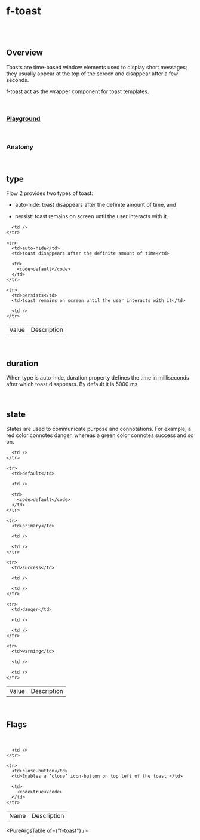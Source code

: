 
<Meta of={FToastStories} />

# f-toast

<br />

<br />

## Overview

<f-divider />

Toasts are time-based window elements used to display short messages; they usually appear at the top of the screen and disappear after a few seconds.

f-toast act as the wrapper component for toast templates.

<br />

### [Playground](/story/components-f-toast--playground)

<Canvas>
	<Story of={FToastStories.Playground} />
</Canvas>

<br />

### Anatomy

<f-divider />

<Story of={FToastStories.Anatomy} />

<br />

## type

Flow 2 provides two types of toast:

- auto-hide: toast disappears after the definite amount of time, and

- persist: toast remains on screen until the user interacts with it.

<Canvas>
	<Story of={FToastStories.Type} />
</Canvas>

<table className="custom-table">
  <tbody>
    <tr>
      <td>Value</td>
      <td>Description</td>

      <td />
    </tr>

    <tr>
      <td>auto-hide</td>
      <td>toast disappears after the definite amount of time</td>

      <td>
        <code>default</code>
      </td>
    </tr>

    <tr>
      <td>persists</td>
      <td>toast remains on screen until the user interacts with it</td>

      <td />
    </tr>

  </tbody>
</table>

<br />

## duration

<f-divider />

When type is auto-hide, duration property defines the time in milliseconds after which toast disappears. By default it is 5000 ms

<Canvas>
	<Story of={FToastStories.Duration} />
</Canvas>

<br />

## state

<f-divider />

States are used to communicate purpose and connotations. For example, a red color connotes danger, whereas a green color connotes success and so on.

<Canvas>
	<Story of={FToastStories.State} />
</Canvas>

<table className="custom-table">
  <tbody>
    <tr>
      <td>Value</td>
      <td>Description</td>

      <td />
    </tr>

    <tr>
      <td>default</td>

      <td />

      <td>
        <code>default</code>
      </td>
    </tr>

    <tr>
      <td>primary</td>

      <td />

      <td />
    </tr>

    <tr>
      <td>success</td>

      <td />

      <td />
    </tr>

    <tr>
      <td>danger</td>

      <td />

      <td />
    </tr>

    <tr>
      <td>warning</td>

      <td />

      <td />
    </tr>

  </tbody>
</table>

<br />

## Flags

<f-divider />

<br />

<Canvas>
	<Story of={FToastStories.Flags} />
</Canvas>

<table className="custom-table">
  <tbody>
    <tr>
      <td>Name</td>
      <td>Description</td>

      <td />
    </tr>

    <tr>
      <td>close-button</td>
      <td>Enables a ‘close’ icon-button on top left of the toast </td>

      <td>
        <code>true</code>
      </td>
    </tr>

  </tbody>
</table>

<PureArgsTable of={"f-toast"} />
